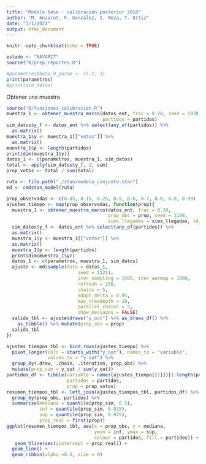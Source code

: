 ```yaml
---
title: "Modelo base - calibración posterior 2018"
author: "M. Anzarut, F. González, I. Meza, T. Ortiz"
date: "3/1/2021"
output: html_document
---
```


```r
knitr::opts_chunk$set(echo = TRUE)
```

```r
estado <- "NAYARIT"
source("R/prep_reportes.R")
```



```r
#parametros$beta_0_param <- c(-2, 3)
print(parametros)
#print(sim_datos)
```

Obtener una muestra

```r
source("R/funciones_calibracion.R")
muestra_1 <- obtener_muestra_marco(datos_ent, frac = 0.20, seed = 1978, 
                                   partidos = partidos)
sim_datos$y_f <- datos_ent %>% select(any_of(partidos)) %>% 
  as.matrix()
muestra_1$y <- muestra_1[["votos"]] %>% 
  as.matrix()
muestra_1$p <- length(partidos)
print(dim(muestra_1$y))
datos_1 <- c(parametros, muestra_1, sim_datos)
total <- apply(sim_datos$y_f, 2, sum)
prop_votos <- total / sum(total)
```

```r
ruta <- file.path("./stan/modelo_conjunto.stan")
md <- cmdstan_model(ruta)
```


```r
prop_observadas <- c(0.05, 0.15, 0.25, 0.5, 0.6, 0.7, 0.8, 0.9, 0.99) 
ajustes_tiempo <- map(prop_observadas, function(prop){
  muestra_1 <- obtener_muestra_marco(datos_ent, frac = 0.20, 
                                     prop_obs = prop, seed = 1198, 
                                     sims_llegadas = sims_llegadas, id_selec = 25)
  sim_datos$y_f <- datos_ent %>% select(any_of(partidos)) %>% 
  as.matrix()
  muestra_1$y <- muestra_1[["votos"]] %>% 
  as.matrix()
  muestra_1$p <- length(partidos)
  print(dim(muestra_1$y))
  datos_1 <- c(parametros, muestra_1, sim_datos)
  ajuste <- md$sample(data = datos_1, 
                          seed = 21211,
                          iter_sampling = 1500, iter_warmup = 1000,
                          refresh = 250, 
                          chains = 5, 
                          adapt_delta = 0.95,
                          max_treedepth = 10,
                          parallel_chains = 5, 
                          show_messages = FALSE)
  salida_tbl <- ajuste$draws("y_out") %>% as_draws_df() %>% 
    as_tibble() %>% mutate(prop_obs = prop)
  salida_tbl
})
```



```r
ajustes_tiempos_tbl <- bind_rows(ajustes_tiempo) %>%
  pivot_longer(cols = starts_with("y_out"), names_to = "variable",
               values_to = "y_out") %>% 
  group_by(.draw, .chain, .iteration, prop_obs) %>% 
  mutate(prop_sim = y_out / sum(y_out))
partidos_df <- tibble(variable = names(ajustes_tiempo[[1]])[1:length(partidos)],
                      partidos = partidos,
                      prop = prop_votos)  
resumen_tiempos_tbl <- left_join(ajustes_tiempos_tbl, partidos_df) %>% 
  group_by(prop_obs, partidos) %>% 
  summarise(mediana = quantile(prop_sim, 0.5), 
            inf = quantile(prop_sim, 0.025),
            sup = quantile(prop_sim, 0.975),
            prop_real = first(prop))
ggplot(resumen_tiempos_tbl, aes(x = prop_obs, y = mediana,
                                ymin = inf, ymax = sup,
                                colour = partidos, fill = partidos)) +
   geom_hline(aes(yintercept = prop_real)) +
  geom_line() +
  geom_ribbon(alpha =0.5, size = 0) 
 
```

